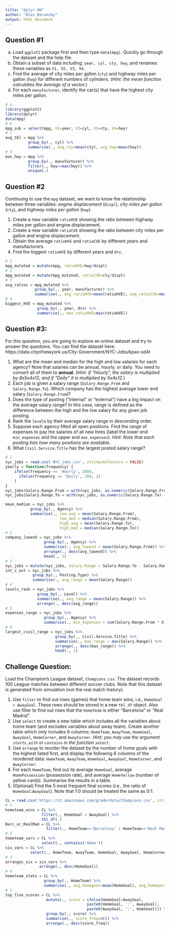 ```yaml
---
title: "dplyr HW"
author: "Alex Baransky"
output: html_document
---
```

## Question #1	

(a) Load `ggplot2` package first and then type `data(mpg)`. Quickly go through the dataset and the help file.
(b) Obtain a subset of data including: `year, cyl, cty, hwy`, and renames these variables as `V1, V2, V3, V4`.
(c) Find the average of city miles per gallon (`cty`) and highway miles per gallon (`hwy`) for different numbers of cylinders. (*Hint: the mean function calculates the average of a vector.*)
(d) For each `manufacturer`, identify the car(s) that have the highest city miles per gallon.


```r
# a
library(ggplot2)
library(dplyr)
data(mpg)
# b
mpg_sub = select(mpg, V1=year, V2=cyl, V3=cty, V4=hwy)
# c
avg_tbl = mpg %>%
          group_by(., cyl) %>%
          summarise(., avg_cty=mean(cty), avg_hwy=mean(hwy))
# d
max_hwy = mpg %>%
          group_by(., manufacturer) %>%
          filter(., hwy==max(hwy)) %>%
          unique(.)
```

## Question #2

Continuing to use the `mpg` dataset, we want to know the relationship between three variables: *engine displacement* (`displ`), *city miles per gallon* (`cty`), and *highway miles per gallon* (`hwy`).

1. Create a new variable `ratioHVE` showing the ratio between highway miles per gallon and engine displacement.
2. Create a new variable `ratioCVE` showing the ratio between city miles per gallon and engine displacement.
3. Obtain the average `ratioHVE` and `ratioCVE` by different years and manufacturers.
4. Find the biggest `ratioHVE` by different years and `drv`.


```r
# 1
mpg_mutated = mutate(mpg, ratioHVE=hwy/displ)
# 2
mpg_mutated = mutate(mpg_mutated, ratioCVE=cty/displ)
# 3
avg_ratios = mpg_mutated %>%
             group_by(., year, manufacturer) %>%
             summarise(., avg_ratioHVE=mean(ratioHVE), avg_ratioCVE=mean(ratioCVE))
# 4
biggest_HVE = mpg_mutated %>%
              group_by(., year, drv) %>%
              summarise(., max_ratioHVE=max(ratioHVE))
```


## Question #3:

For this question, you are going to explore an online dataset and try to answer the questions. You can find the dataset here: https://data.cityofnewyork.us/City-Government/NYC-Jobs/kpav-sd4t

1. What are the mean and median for the high and low salaries for each agency? Note that salaries can be annual, hourly, or daily. You need to convert all of them to **annual**. (*Hint: if "Hourly", the salary is multiplied by 8x5x4x12, and if "Daily" it is multiplied by 5x4x12.*)
2. Each job is given a salary range (`Salary.Range.From` and `Salary.Range.To`). Which company has the highest average lower end salary (`Salary.Range.From`)?
3. Does the type of posting ("internal" or "external") have a big impact on the average salary range? In this case, range is defined as the difference between the high and the low salary for any given job posting.
4. Rank the `level`s by their average salary range in descending order.
5. Suppose each agency filled all open positions. Find the range of expenses to pay the salaries of all new hires (label the lower end `min_expenses` and the upper end `max_expenses`). *Hint: Note that each posting lists how many positions are available*.
6. What `Civil.Service.Title` has the largest posted salary range?

```r
# 1
nyc_jobs = read.csv('NYC_jobs.csv', stringsAsFactors = FALSE)
yearly = function(frequency) {
    ifelse(frequency == 'Hourly', 2080, 
      ifelse(frequency == 'Daily', 260, 1)
    )
}
nyc_jobs$Salary.Range.From = with(nyc_jobs, as.numeric(Salary.Range.From) * yearly(Salary.Frequency))
nyc_jobs$Salary.Range.To = with(nyc_jobs, as.numeric(Salary.Range.To) * yearly(Salary.Frequency))

mean_median = nyc_jobs %>%
           group_by(., Agency) %>%
           summarise(., low_avg = mean(Salary.Range.From),
                        low_med = median(Salary.Range.From),
                        high_avg = mean(Salary.Range.To),
                        high_med = median(Salary.Range.To))
# 2
company_lowend = nyc_jobs %>%
                 group_by(., Agency) %>%
                 summarise(., avg_lowend = mean(Salary.Range.From)) %>% 
                 arrange(., desc(avg_lowend)) %>%
                 head(., 1)
# 3
nyc_jobs = mutate(nyc_jobs, Salary.Range = Salary.Range.To - Salary.Range.From)
int_v_ext = nyc_jobs %>%
            group_by(., Posting.Type) %>%
            summarise(., avg_range = mean(Salary.Range))
# 4
levels_rank = nyc_jobs %>%
              group_by(., Level) %>%
              summarise(., avg_range = mean(Salary.Range)) %>% 
              arrange(., desc(avg_range))
# 5
expenses_range = nyc_jobs %>%
                 group_by(., Agency) %>%
                 summarise(., min_expenses = sum(Salary.Range.From * X..Of.Positions), max_expenses = sum(Salary.Range.To * X..Of.Positions))
# 6
largest_civil_range = nyc_jobs %>%
                      group_by(., Civil.Service.Title) %>% 
                      summarise(., max_range = max(Salary.Range)) %>% 
                      arrange(., desc(max_range)) %>%
                      head(., 1)
```


## Challenge Question: 


Load the Champion's League dataset, `Champions.csv`. The dataset records 100 League matches between different soccer clubs. Note that this dataset is generated from simulation (not the real match history).

1. Use `filter` to find out rows (games) that home team wins, i.e., `HomeGoal > AwayGoal`. These rows should be stored in a new `tbl_df` object. Also use filter to find out rows that the `HomeTeam` is either "Barcelona" or "Real Madrid".
2. Use `select` to create a new table which includes all the variables about home team (and excludes variables about away team). Create another table which only includes 6 columns: `HomeTeam`, `AwayTeam`, `HomeGoal`, `AwayGoal`, `HomeCorner`, and `AwayCorner`. *Hint: you may use the argument `starts_with` or `contains` in the function `select`.*
3. Use `arrange` to reorder the dataset by the number of home goals with the highest listed first, and display the following 6 columns of the reordered data: `HomeTeam`, `AwayTeam`, `HomeGoal`, `AwayGoal`, `HomeCorner`, and `AwayCorner`.
4. For each `HomeTeam`, find out its average `HomeGoal`, average `HomePossession` (possession rate), and average `HomeYellow` (number of yellow cards). Summarise the results in a table.
5. (Optional) Find the 5 most frequent final scores (i.e., the ratio of `HomeGoal`:`AwayGoal`). Note that 1:0 should be treated the same as 0:1.

```r
CL = read.csv('https://s3.amazonaws.com/graderdata/Champions.csv', stringsAsFactors=FALSE)
# 1
hometeam_wins = CL %>% 
                filter(., HomeGoal > AwayGoal) %>% 
                tbl_df(.)
Barc_or_RealMad = CL %>%
                  filter(., HomeTeam=='Barcelona' | HomeTeam=='Real Madrid')
# 2
hometeam_vars = CL %>%
                select(., contains('Home'))
six_vars = CL %>% 
           select(., HomeTeam, AwayTeam, HomeGoal, AwayGoal, HomeCorner, AwayCorner)
# 3
arranges_six = six_vars %>% 
               arrange(., desc(HomeGoal))
# 4
hometeam_stats = CL %>% 
                 group_by(., HomeTeam) %>% 
                 summarise(., avg_homegoal=mean(HomeGoal), avg_homepossession = mean(HomePossession), avg_homeyellow=mean(HomeYellow))
# 5
top_five_scores = CL %>%
                  mutate(., score = ifelse(HomeGoal>AwayGoal, 
                                    paste0(HomeGoal, ':', AwayGoal), 
                                    paste0(AwayGoal, ':', HomeGoal))) %>%
                  group_by(., score) %>% 
                  summarise(., score_freq=n()) %>% 
                  arrange(., desc(score_freq))
```

